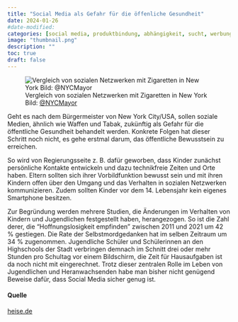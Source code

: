 ```yaml
---
title: "Social Media als Gefahr für die öffenliche Gesundheit"
date: 2024-01-26
#date-modified: 
categories: [social media, produktbindung, abhängigkeit, sucht, werbung]
image: "thumbnail.png"
description: "" 
toc: true
draft: false
---
```


![Vergleich von sozialen Netzwerken mit Zigaretten in New York [Bild: [\@NYCMayor](https://twitter.com/NYCMayor/status/1750227687581307123)]{.img-credits}](thumbnail.png){fig-align="left"}

Geht es nach dem Bürgermeister von New York City/USA, sollen soziale Medien, ähnlich wie Waffen und Tabak, zukünftig als Gefahr für die öffentliche Gesundheit behandelt werden. Konkrete Folgen hat dieser Schritt noch nicht, es gehe erstmal darum, das öffentliche Bewusstsein zu erreichen.

So wird von Regierungsseite z. B. dafür geworben, dass Kinder zunächst persönliche Kontakte entwickeln und dazu technikfreie Zeiten und Orte haben. Eltern sollten sich ihrer Vorbildfunktion bewusst sein und mit ihren Kindern offen über den Umgang und das Verhalten in sozialen Netzwerken kommunizieren. Zudem sollten Kinder vor dem 14. Lebensjahr kein eigenes Smartphone besitzen.

Zur Begründung werden mehrere Studien, die Änderungen im Verhalten von Kindern und Jugendlichen festgestellt haben, herangezogen. So ist die Zahl derer, die "Hoffnungslosigkeit empfinden" zwischen 2011 und 2021 um 42 % gestiegen. Die Rate der Selbstmordgedanken hat im selben Zeitraum um 34 % zugenommen. Jugendliche Schüler und Schülerinnen an den Highschools der Stadt verbringen demnach im Schnitt drei oder mehr Stunden pro Schultag vor einem Bildschirm, die Zeit für Hausaufgaben ist da noch nicht mit eingerechnet. Trotz dieser zentralen Rolle im Leben von Jugendlichen und Heranwachsenden habe man bisher nicht genügend Beweise dafür, dass Social Media sicher genug ist.

#### Quelle

[heise.de](https://www.heise.de/news/New-York-City-erklaert-Social-Media-zur-Gefahr-fuer-oeffentliche-Gesundheit-9608580.html)
